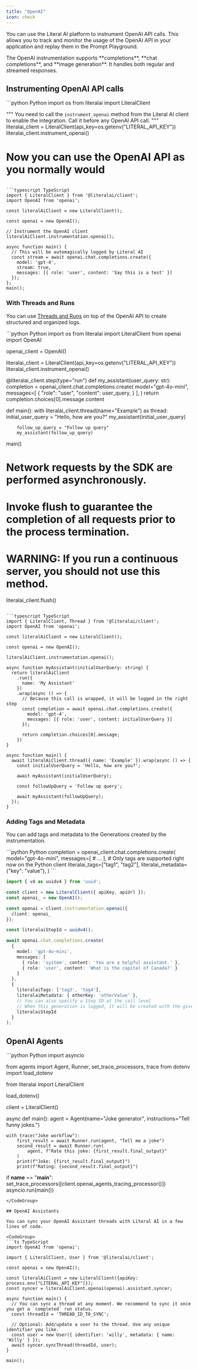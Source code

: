 ```yaml
---
title: "OpenAI"
icon: check
---
```



You can use the Literal AI platform to instrument OpenAI API calls. This allows you to track and monitor the usage of the OpenAI API in your application and replay them in the Prompt Playground.

<Check>
The OpenAI instrumentation supports **completions**, **chat completions**, and **image generation**. It handles both regular and streamed responses.
</Check>

## Instrumenting OpenAI API calls

<CodeGroup>
```python Python
import os
from literalai import LiteralClient

"""
You need to call the `instrument_openai` method from the Literal AI client to
enable the integration. Call it before any OpenAI API call.
"""
literalai_client = LiteralClient(api_key=os.getenv("LITERAL_API_KEY"))
literalai_client.instrument_openai()

# Now you can use the OpenAI API as you normally would
```

```typescript TypeScript
import { LiteralClient } from '@literalai/client';
import OpenAI from 'openai';

const literalAiClient = new LiteralClient();

const openai = new OpenAI();

// Instrument the OpenAI client
literalAiClient.instrumentation.openai();

async function main() {
  // This will be automagically logged by Literal AI
  const stream = await openai.chat.completions.create({
    model: 'gpt-4',
    stream: true,
    messages: [{ role: 'user', content: 'Say this is a test' }]
  });
};
main();
```
</CodeGroup>

### With Threads and Runs

You can use [Threads and Runs](/guides/logs) on top of the OpenAI API to create structured and organized logs.

<CodeGroup>
```python Python
import os
from literalai import LiteralClient
from openai import OpenAI

openai_client = OpenAI()

literalai_client = LiteralClient(api_key=os.getenv("LITERAL_API_KEY"))
literalai_client.instrument_openai()

@literalai_client.step(type="run")
def my_assistant(user_query: str):
    completion = openai_client.chat.completions.create(
                model="gpt-4o-mini",
                messages=[
                    {
                        "role": "user",
                        "content": user_query,
                    }
                ],
            )
    return completion.choices[0].message.content


def main():
    with literalai_client.thread(name="Example") as thread:
        initial_user_query = "Hello, how are you?"
        my_assistant(initial_user_query)
        
        follow_up_query = "Follow up query"
        my_assistant(follow_up_query)

main()
# Network requests by the SDK are performed asynchronously.
# Invoke flush to guarantee the completion of all requests prior to the process termination.
# WARNING: If you run a continuous server, you should not use this method.
literalai_client.flush()
```

```typescript TypeScript
import { LiteralClient, Thread } from '@literalai/client';
import OpenAI from 'openai';

const literalAiClient = new LiteralClient();

const openai = new OpenAI();

literalAiClient.instrumentation.openai();

async function myAssistant(initialUserQuery: string) {
  return literalAiClient
    .run({
      name: 'My Assistant'
    })
    .wrap(async () => {
      // Because this call is wrapped, it will be logged in the right step
      const completion = await openai.chat.completions.create({
        model: 'gpt-4',
        messages: [{ role: 'user', content: initialUserQuery }]
      });

      return completion.choices[0].message;
    })
}

async function main() {
  await literalAiClient.thread({ name: 'Example' }).wrap(async () => {
    const initialUserQuery = 'Hello, how are you?';

    await myAssistant(initialUserQuery);

    const followUpQuery = 'Follow up query';

    await myAssistant(followUpQuery);
  });
}
```
</CodeGroup>

### Adding Tags and Metadata

You can add tags and metadata to the Generations created by the instrumentation.

<CodeGroup>
```python Python
completion = openai_client.chat.completions.create(
    model="gpt-4o-mini",
    messages=[
        # ...
    ],
    # Only tags are supported right now on the Python client
    literalai_tags=["tag1", "tag2"],
    literalai_metadata={"key": "value"},
)
```

```typescript TypeScript
import { v4 as uuidv4 } from 'uuid';

const client = new LiteralClient({ apiKey, apiUrl });
const openai_ = new OpenAI();

const openai = client.instrumentation.openai({
  client: openai_
});

const literalaiStepId = uuidv4();

await openai.chat.completions.create(
  {
    model: 'gpt-4o-mini',
    messages: [
      { role: 'system', content: 'You are a helpful assistant.' },
      { role: 'user', content: 'What is the capital of Canada?' }
    ]
  },
  {
    literalaiTags: ['tag3', 'tag4'],
    literalaiMetadata: { otherKey: 'otherValue' },
    // You can also specify a Step ID at the call level
    // When this generation is logged, it will be created with the given Step ID
    literalaiStepId
  }
);

```
</CodeGroup>

## OpenAI Agents

<CodeGroup>
```python Python
import asyncio

from agents import Agent, Runner, set_trace_processors, trace
from dotenv import load_dotenv

from literalai import LiteralClient

load_dotenv()

client = LiteralClient()


async def main():
    agent = Agent(name="Joke generator", instructions="Tell funny jokes.")

    with trace("Joke workflow"):
        first_result = await Runner.run(agent, "Tell me a joke")
        second_result = await Runner.run(
            agent, f"Rate this joke: {first_result.final_output}"
        )
        print(f"Joke: {first_result.final_output}")
        print(f"Rating: {second_result.final_output}")


if __name__ == "__main__":
    set_trace_processors([client.openai_agents_tracing_processor()])
    asyncio.run(main())

```
</CodeGroup>

## OpenAI Assistants

You can sync your OpenAI Assistant threads with Literal AI in a few lines of code.

<CodeGroup>
```ts TypeScript
import OpenAI from 'openai';

import { LiteralClient, User } from '@literalai/client';

const openai = new OpenAI();

const literalAiClient = new LiteralClient({apiKey: process.env["LITERAL_API_KEY"]});
const syncer = literalAiClient.openai(openai).assistant.syncer;

async function main() {
  // You can sync a thread at any moment. We recommend to sync it once you get a `completed` run status.
  const threadId = 'THREAD_ID_TO_SYNC';

  // Optional: Add/update a user to the thread. Use any unique identifier you like.
  const user = new User({ identifier: 'willy', metadata: { name: 'Willy' } });
  await syncer.syncThread(threadId, user);
}

main();
```
</CodeGroup>